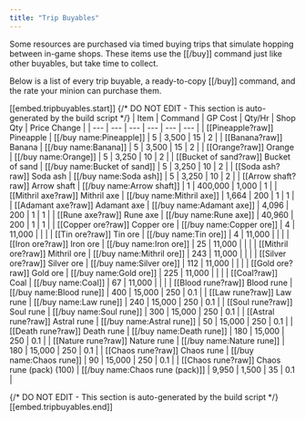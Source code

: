 ```yaml
---
title: "Trip Buyables"
---
```


Some resources are purchased via timed buying trips that simulate hopping between in-game shops. These items use the [[/buy]] command just like other buyables, but take time to collect.

Below is a list of every trip buyable, a ready-to-copy [[/buy]] command, and the rate your minion can purchase them.

[[embed.tripbuyables.start]]
{/* DO NOT EDIT - This section is auto-generated by the build script */}
| Item | Command | GP Cost | Qty/Hr | Shop Qty | Price Change |
| --- | --- | --- | --- | --- | --- |
| [[Pineapple?raw]] Pineapple | [[/buy name\:Pineapple]] | 5 | 3,500 | 15 | 2 |
| [[Banana?raw]] Banana | [[/buy name\:Banana]] | 5 | 3,500 | 15 | 2 |
| [[Orange?raw]] Orange | [[/buy name\:Orange]] | 5 | 3,250 | 10 | 2 |
| [[Bucket of sand?raw]] Bucket of sand | [[/buy name\:Bucket of sand]] | 5 | 3,250 | 10 | 2 |
| [[Soda ash?raw]] Soda ash | [[/buy name\:Soda ash]] | 5 | 3,250 | 10 | 2 |
| [[Arrow shaft?raw]] Arrow shaft | [[/buy name\:Arrow shaft]] | 1 | 400,000 | 1,000 | 1 |
| [[Mithril axe?raw]] Mithril axe | [[/buy name\:Mithril axe]] | 1,664 | 200 | 1 | 1 |
| [[Adamant axe?raw]] Adamant axe | [[/buy name\:Adamant axe]] | 4,096 | 200 | 1 | 1 |
| [[Rune axe?raw]] Rune axe | [[/buy name\:Rune axe]] | 40,960 | 200 | 1 | 1 |
| [[Copper ore?raw]] Copper ore | [[/buy name\:Copper ore]] | 4 | 11,000 |  |  |
| [[Tin ore?raw]] Tin ore | [[/buy name\:Tin ore]] | 4 | 11,000 |  |  |
| [[Iron ore?raw]] Iron ore | [[/buy name\:Iron ore]] | 25 | 11,000 |  |  |
| [[Mithril ore?raw]] Mithril ore | [[/buy name\:Mithril ore]] | 243 | 11,000 |  |  |
| [[Silver ore?raw]] Silver ore | [[/buy name\:Silver ore]] | 112 | 11,000 |  |  |
| [[Gold ore?raw]] Gold ore | [[/buy name\:Gold ore]] | 225 | 11,000 |  |  |
| [[Coal?raw]] Coal | [[/buy name\:Coal]] | 67 | 11,000 |  |  |
| [[Blood rune?raw]] Blood rune | [[/buy name\:Blood rune]] | 400 | 15,000 | 250 | 0.1 |
| [[Law rune?raw]] Law rune | [[/buy name\:Law rune]] | 240 | 15,000 | 250 | 0.1 |
| [[Soul rune?raw]] Soul rune | [[/buy name\:Soul rune]] | 300 | 15,000 | 250 | 0.1 |
| [[Astral rune?raw]] Astral rune | [[/buy name\:Astral rune]] | 50 | 15,000 | 250 | 0.1 |
| [[Death rune?raw]] Death rune | [[/buy name\:Death rune]] | 180 | 15,000 | 250 | 0.1 |
| [[Nature rune?raw]] Nature rune | [[/buy name\:Nature rune]] | 180 | 15,000 | 250 | 0.1 |
| [[Chaos rune?raw]] Chaos rune | [[/buy name\:Chaos rune]] | 90 | 15,000 | 250 | 0.1 |
| [[Chaos rune?raw]] Chaos rune (pack) (100) | [[/buy name\:Chaos rune (pack)]] | 9,950 | 1,500 | 35 | 0.1 |

{/* DO NOT EDIT - This section is auto-generated by the build script */}
[[embed.tripbuyables.end]]
